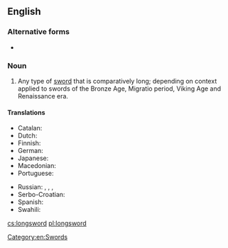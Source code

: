 {{also|long sword}}
==English==
{{wikipedia}}

===Alternative forms===
* {{l|en|long sword}}

===Noun===
{{en-noun}}

# Any type of [[sword]] that is comparatively long; depending on context applied to swords of the Bronze Age, Migratio period, Viking Age and Renaissance era.

====Translations====
{{trans-top|a kind of sword}}
* Catalan: {{t|ca|espasa llarga|f}}
* Dutch: {{t|nl|grootzwaard|n}}
* Finnish: {{t|fi|pitkämiekka}}
* German: {{t|de|Langschwert|n}}
* Japanese: {{t|ja|太刀|tr=tachi}}
* Macedonian: {{t|mk|долг меч|m|tr=dolg meč}}
* Portuguese: {{t+|pt|montante|f}}
{{trans-mid}}
* Russian: {{t|ru|полутора́ручный меч|m}}, {{t+|ru|баста́рд|m}}, {{t|ru|дли́нный меч|m}}, {{t|ru|боево́й меч|m}}
* Serbo-Croatian: {{t|sh|дуги мач|sc=Cyrl}}
* Spanish: {{t|es|espada larga|f}}
* Swahili: {{t|sw|upanga mrefu}}
{{trans-bottom}}

[[Category:en:Swords]]

[[cs:longsword]]
[[pl:longsword]]